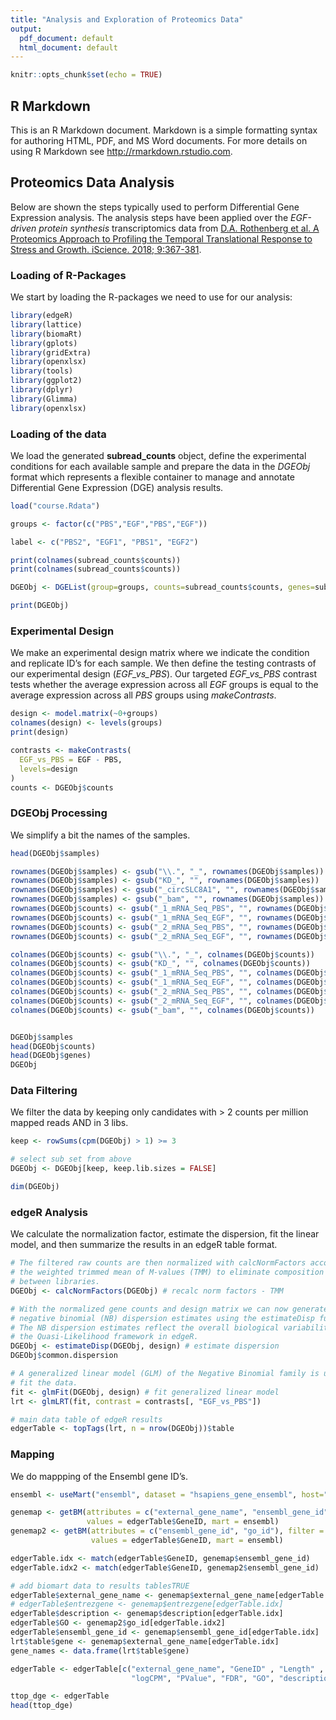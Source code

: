 ```yaml
---
title: "Analysis and Exploration of Proteomics Data"
output:
  pdf_document: default
  html_document: default
---
```


```r
knitr::opts_chunk$set(echo = TRUE)
```

## R Markdown

This is an R Markdown document. Markdown is a simple formatting syntax for authoring HTML, PDF, and MS Word documents. For more details on using R Markdown see <http://rmarkdown.rstudio.com>.

## Proteomics Data Analysis
Below are shown the steps typically used to perform Differential Gene Expression analysis. The analysis steps have been applied over the _EGF-driven protein synthesis_ transcriptomics data from [D.A. Rothenberg et al. A Proteomics Approach to Profiling the Temporal Translational Response to Stress and Growth. iScience. 2018; 9:367-381](https://www.sciencedirect.com/science/article/pii/S2589004218301949?via%3Dihub).

### Loading of R-Packages
We start by loading the R-packages we need to use for our analysis:

```r
library(edgeR)
library(lattice)
library(biomaRt)
library(gplots)
library(gridExtra)
library(openxlsx)
library(tools)
library(ggplot2)
library(dplyr)
library(Glimma)
library(openxlsx)
```

### Loading of the data
We load the generated **subread_counts** object, define the experimental conditions for each available sample and prepare the data in the _DGEObj_ format which represents a flexible container to manage and annotate Differential Gene Expression (DGE) analysis results.

```r

load("course.Rdata")

groups <- factor(c("PBS","EGF","PBS","EGF"))

label <- c("PBS2", "EGF1", "PBS1", "EGF2")

print(colnames(subread_counts$counts))
print(colnames(subread_counts$counts))

DGEObj <- DGEList(group=groups, counts=subread_counts$counts, genes=subread_counts$annotation[,c("GeneID","Length")])

print(DGEObj)
```

### Experimental Design
We make an experimental design matrix where we indicate the condition and replicate ID's for each sample. We then define the testing contrasts of our experimental design (*EGF_vs_PBS*). Our targeted *EGF_vs_PBS* contrast tests whether the average expression across all *EGF* groups is equal to the average expression across all *PBS* groups using _makeContrasts_.

```r
design <- model.matrix(~0+groups)
colnames(design) <- levels(groups)
print(design)

contrasts <- makeContrasts(
  EGF_vs_PBS = EGF - PBS,
  levels=design
)
counts <- DGEObj$counts
```

### DGEObj Processing
We simplify a bit the names of the samples.

```r
head(DGEObj$samples)

rownames(DGEObj$samples) <- gsub("\\.", "_", rownames(DGEObj$samples))
rownames(DGEObj$samples) <- gsub("KD_", "", rownames(DGEObj$samples))
rownames(DGEObj$samples) <- gsub("_circSLC8A1", "", rownames(DGEObj$samples))
rownames(DGEObj$samples) <- gsub("_bam", "", rownames(DGEObj$samples))
rownames(DGEObj$counts) <- gsub("_1_mRNA_Seq_PBS", "", rownames(DGEObj$counts))
rownames(DGEObj$counts) <- gsub("_1_mRNA_Seq_EGF", "", rownames(DGEObj$counts))
rownames(DGEObj$counts) <- gsub("_2_mRNA_Seq_PBS", "", rownames(DGEObj$counts))
rownames(DGEObj$counts) <- gsub("_2_mRNA_Seq_EGF", "", rownames(DGEObj$counts))

colnames(DGEObj$counts) <- gsub("\\.", "_", colnames(DGEObj$counts))
colnames(DGEObj$counts) <- gsub("KD_", "", colnames(DGEObj$counts))
colnames(DGEObj$counts) <- gsub("_1_mRNA_Seq_PBS", "", colnames(DGEObj$counts))
colnames(DGEObj$counts) <- gsub("_1_mRNA_Seq_EGF", "", colnames(DGEObj$counts))
colnames(DGEObj$counts) <- gsub("_2_mRNA_Seq_PBS", "", colnames(DGEObj$counts))
colnames(DGEObj$counts) <- gsub("_2_mRNA_Seq_EGF", "", colnames(DGEObj$counts))
colnames(DGEObj$counts) <- gsub("_bam", "", colnames(DGEObj$counts))


DGEObj$samples
head(DGEObj$counts)
head(DGEObj$genes)
DGEObj
```

### Data Filtering
We filter the data by keeping only candidates with > 2 counts per million mapped reads AND in 3 libs.

```r
keep <- rowSums(cpm(DGEObj) > 1) >= 3

# select sub set from above
DGEObj <- DGEObj[keep, keep.lib.sizes = FALSE]

dim(DGEObj)
```

### edgeR Analysis
We calculate the normalization factor, estimate the dispersion, fit the linear model, and then summarize the results in an edgeR table format.

```r
# The filtered raw counts are then normalized with calcNormFactors according to 
# the weighted trimmed mean of M-values (TMM) to eliminate composition biases 
# between libraries.
DGEObj <- calcNormFactors(DGEObj) # recalc norm factors - TMM

# With the normalized gene counts and design matrix we can now generate the 
# negative binomial (NB) dispersion estimates using the estimateDisp function. 
# The NB dispersion estimates reflect the overall biological variability under 
# the Quasi-Likelihood framework in edgeR.
DGEObj <- estimateDisp(DGEObj, design) # estimate dispersion
DGEObj$common.dispersion

# A generalized linear model (GLM) of the Negative Binomial family is used to 
# fit the data. 
fit <- glmFit(DGEObj, design) # fit generalized linear model
lrt <- glmLRT(fit, contrast = contrasts[, "EGF_vs_PBS"])

# main data table of edgeR results
edgerTable <- topTags(lrt, n = nrow(DGEObj))$table

```

### Mapping
We do mappping of the Ensembl gene ID's.

```r
ensembl <- useMart("ensembl", dataset = "hsapiens_gene_ensembl", host="ensembl.org")

genemap <- getBM(attributes = c("external_gene_name", "ensembl_gene_id", "description"), 
                 values = edgerTable$GeneID, mart = ensembl)
genemap2 <- getBM(attributes = c("ensembl_gene_id", "go_id"), filter = "ensembl_gene_id", 
                  values = edgerTable$GeneID, mart = ensembl)

edgerTable.idx <- match(edgerTable$GeneID, genemap$ensembl_gene_id)
edgerTable.idx2 <- match(edgerTable$GeneID, genemap2$ensembl_gene_id)

# add biomart data to results tablesTRUE
edgerTable$external_gene_name <- genemap$external_gene_name[edgerTable.idx]
# edgerTable$entrezgene <- genemap$entrezgene[edgerTable.idx]
edgerTable$description <- genemap$description[edgerTable.idx]
edgerTable$GO <- genemap2$go_id[edgerTable.idx2]
edgerTable$ensembl_gene_id <- genemap$ensembl_gene_id[edgerTable.idx]
lrt$table$gene <- genemap$external_gene_name[edgerTable.idx]
gene_names <- data.frame(lrt$table$gene)

edgerTable <- edgerTable[c("external_gene_name", "GeneID" , "Length" , "logFC", 
                           "logCPM", "PValue", "FDR", "GO", "description")]

ttop_dge <- edgerTable
head(ttop_dge)
```